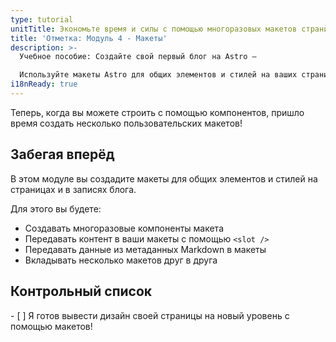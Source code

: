 ```yaml
---
type: tutorial
unitTitle: Экономьте время и силы с помощью многоразовых макетов страниц
title: 'Отметка: Модуль 4 - Макеты'
description: >-
  Учебное пособие: Создайте свой первый блог на Astro —

  Используйте макеты Astro для общих элементов и стилей на ваших страницах и постах
i18nReady: true
---
```




Теперь, когда вы можете строить с помощью компонентов, пришло время создать несколько пользовательских макетов!

## Забегая вперёд

В этом модуле вы создадите макеты для общих элементов и стилей на страницах и в записях блога.

Для этого вы будете:

- Создавать многоразовые компоненты макета
- Передавать контент в ваши макеты с помощью `<slot />`
- Передавать данные из метаданных Markdown в макеты
- Вкладывать несколько макетов друг в друга



<Box icon="check-list">

## Контрольный список

<Checklist>
- [ ] Я готов вывести дизайн своей страницы на новый уровень с помощью макетов!
</Checklist>
</Box>
